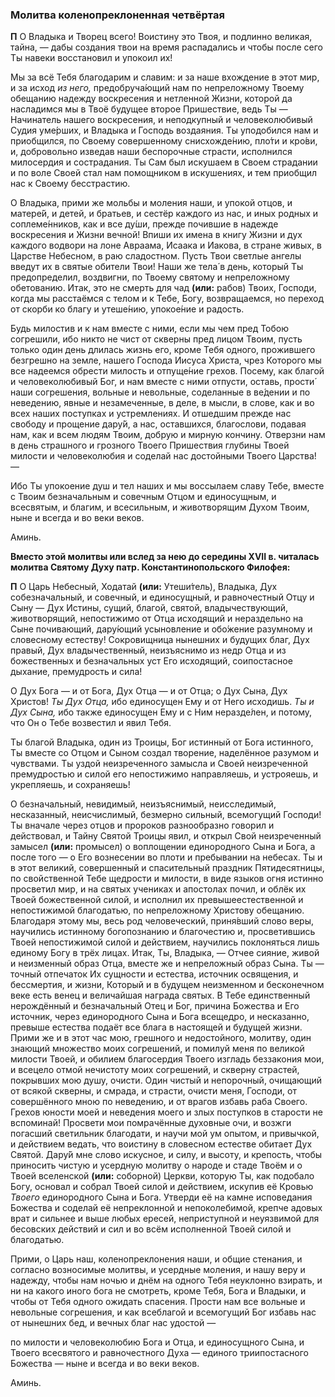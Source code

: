 ### Молитва коленопреклоненная четвёртая

**П** О Владыка и Творец всего! Воистину это Твоя, и подлинно великая, тайна, — дабы создания твои на время распадались и чтобы после сего Ты навеки восстановил и упокоил их!

Мы за всё Тебя благодарим и славим: и за наше вхождение в этот мир, и за исход *из него,* предобруча́ющий нам по непреложному Твоему обещанию надежду воскресения и нетленной Жизни, которой да насладимся мы в Твоё будущее второе Пришествие, ведь Ты — Начинатель нашего воскресения, и неподкупный и человеколюбивый Судия уме́рших, и Владыка и Господь воздаяния. Ты уподобился нам и приобщился, по Своему совершенному снисхожде́нию, пло́ти и кро́ви, и, добровольно изведав наши беспорочные страсти, исполнился милосердия и сострадания. Ты Сам был искушаем в Своем страдании и по воле Своей стал нам помощником в искушениях, и тем приобщил нас к Своему бесстрастию.

О Владыка, прими же мольбы и моления наши, и упокой отцов, и матере́й, и детей, и братьев, и сестёр каждого из нас, и иных родных и соплеме́нников, как и все ду́ши, прежде почившие в надежде воскресения и Жизни вечной! Впиши их имена в книгу Жизни и дух каждого водвори на лоне Авраама, Исаака и Иакова, в стране живых, в Царстве Небесном, в раю сладостном. Пусть Твои светлые ангелы введут их в святые обители Твои! Наши же тела́ в день, который Ты предопределил, воздвигни, по Твоему святому и непреложному обетованию. Итак, это не смерть для чад **(или:** рабов<R>)</R> Твоих, Господи, когда мы расстаёмся с телом и к Тебе, Богу, возвращаемся, но переход от скорби ко благу и утеше́нию, упокое́ние и радость.

Будь милостив и к нам вместе с ними, если мы чем пред Тобою согрешили, ибо никто не чист от скверны пред лицом Твоим, пусть только один день длилась жизнь его, кроме Тебя одного, прожившего безгрешно на земле, нашего Господа Иисуса Христа, чрез Которого мы все надеемся обрести милость и отпуще́ние грехов. Посему, как благой и человеколюбивый Бог, и нам вместе с ними отпусти, оставь, прости́ наши согрешения, вольные и невольные, соделанные в ве́дении и по неведению, явные и незамеченные, в деле, в мысли, в слове, как и во всех наших поступках и устремлениях. И отшедшим прежде нас свободу и прощение дару́й, а нас, оставшихся, благослови, подавая нам, как и всем людям Твоим, добрую и мирную кончину. Отверзни нам в день страшного и грозного Твоего Пришествия глубины Твоей милости и человеколюбия и соделай нас достойными Твоего Царства! —

Ибо Ты упокоение душ и тел наших и мы воссылаем славу Тебе, вместе с Твоим безначальным и совечным Отцом и единосущным, и всесвятым, и благим, и всесильным, и животворящим Духом Твоим, ныне и всегда и во веки веков.

Аминь.

**Вместо этой молитвы или вслед за нею до середины XVII в. читалась молитва Святому Духу патр. Константинопольского Филофея:**

**П** О Царь Небесный, Ходатай **(или:** Утеши́тель<R>)</R>, Владыка, Дух собезначальный, и совечный, и единосущный, и равночестный Отцу и Сыну — Дух Истины, сущий, благой, святой, владычествующий, животворящий, непостижимо от Отца исходящий и нераздельно на Сыне почивающий, дару́ющий усыновление и обо́жение разумному и словесному естеству! Сокровищница нынешних и будущих благ, Дух правый, Дух владычественный, неизъяснимо из недр Отца и из божественных и безначальных уст Его исходящий, соипостасное дыхание, премудрость и сила!

О Дух Бога — и от Бога, Дух Отца — и от Отца; о Дух Сына, Дух Христов! *Ты Дух Отца,* ибо единосущен Ему и от Него исходишь. *Ты и Дух Сына,* ибо также единосущен Ему и с Ним неразде́лен, и потому, что Он о Тебе возвестил и явил Тебя.

Ты благой Владыка, один из Троицы, Бог истинный от Бога истинного, Ты вместе со Отцом и Сыном создал творение, наделённое разумом и чувствами. Ты уздой неизреченного замысла и Своей неизреченной премудростью и силой его непостижимо направляешь, и устрояешь, и укрепляешь, и сохраняешь!

О безначальный, невидимый, неизъяснимый, неисследимый, несказанный, неисчислимый, безмерно сильный, всемогущий Господи! Ты вначале через отцов и пророков разнообразно говорил и действовал, и Тайну Святой Троицы явил, и открыл Свой неизреченный замысел **(или:** промысел<R>)</R> о воплощении единородного Сына и Бога, а после того — о Его вознесении во плоти и пребывании на небесах. Ты и в этот великий, совершенный и спасительный праздник Пятидесятницы, по свойственной Тебе щедрости и милости, в виде языков огня истинно просветил мир, и на святых учениках и апостолах почил, и облёк их Твоей божественной силой, и исполнил их превышеестественной и непостижимой благодатью, по непреложному Христову обещанию. Благодаря этому мы, весь род человеческий, приня́вший слово веры, научились истинному богопознанию и благочестию и, просветившись Твоей непостижимой силой и действием, научились поклоняться лишь единому Богу в трёх лицах. Итак, Ты, Владыка, — Отчее сияние, живой и неизменный образ Отца, вместе же и непреложный образ Сына. Ты — точный отпечаток Их сущности и естества, источник освящения, и бессмертия, и жизни, Который и в будущем неизменном и бесконечном веке есть венец и величайшая награда святых. В Тебе единственный нерождённый и безначальный Отец и Бог, причина Божества и Его источник, через единородного Сына и Бога всещедро, и несказанно, превыше естества подаёт все блага в настоящей и будущей жизни. Прими же и в этот час мою, грешного и недостойного, молитву, один знающий множество моих согрешений, и помилуй меня по великой милости Твоей, и обилием благосердия Твоего изгладь беззакония мои, и всецело отмой нечистоту моих согрешений, и скверну страстей, покрывших мою душу, очисти. Один чистый и непорочный, очищающий от всякой скверны, и смрада, и страсти, очисти меня, Господи, от совершённого мною по неведению, и от врагов избавь раба Своего. Грехов юности моей и неведения моего и злых поступков в старости  не вспоминай! Просвети мои помрачённые духовные очи, и возжги погасший светильник благодати, и научи мой ум опытом, и привычкой, и действием ведать, что воистину в словесном естестве обитает Дух Святой. Дару́й мне слово искусное, и силу, и высоту, и крепость, чтобы приносить чистую и усердную молитву о народе и стаде Твоём и о Твоей вселенской **(или:** соборной<R>)</R> Церкви, которую Ты, как подобало Богу, основал и собрал Твоей силой и действием, искупив её Кровью *Твоего* единородного Сына и Бога. Утверди её на камне исповедания Божества и соделай её непреклонной и непоколебимой, крепче адовых врат и сильнее и выше любых ересей, неприступной и неуязвимой для бесовских действий и сил и во всём исполненной Твоей силой и благодатью.

Прими, о Царь наш, коленопреклонения наши, и общие стенания, и согласно возносимые молитвы, и усердные моления, и нашу веру и надежду, чтобы нам ночью и днём на одного Тебя неуклонно взирать, и ни на какого иного бога не смотреть, кроме Тебя, Бога и Владыки, и чтобы от Тебя одного ожидать спасения. Прости нам все вольные и невольные согрешения, и как всеблагой и всемогущий Бог избавь нас от нынешних бед, и вечных благ нас удостой —

по милости и человеколюбию Бога и Отца, и единосущного Сына, и Твоего всесвятого и равночестного Духа — единого триипостасного Божества — ныне и всегда и во веки веков.

Аминь.
